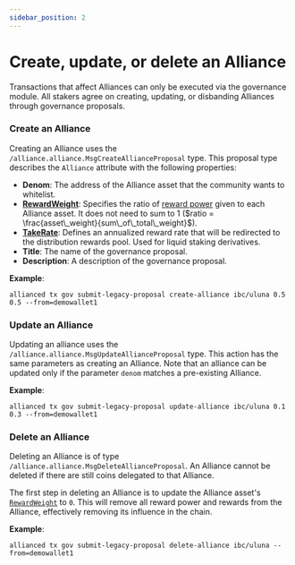```yaml
---
sidebar_position: 2
---
```



# Create, update, or delete an Alliance

Transactions that affect Alliances can only be executed via the governance module. All stakers agree on creating, updating, or disbanding Alliances through governance proposals.

### Create an Alliance

Creating an Alliance uses the `/alliance.alliance.MsgCreateAllianceProposal` type. This proposal type describes the `Alliance` attribute with the following properties:

- **Denom**: The address of the Alliance asset that the community wants to whitelist.
- [**RewardWeight**](../concepts/staking.mdx): Specifies the ratio of [reward power](../concepts/staking.mdx#reward-weight) given to each Alliance asset. It does not need to sum to 1 ($ratio = \frac{asset\_weight}{sum\_of\_total\_weight}$). 
- [**TakeRate**](../concepts/rewards.mdx): Defines an annualized reward rate that will be redirected to the distribution rewards pool. Used for liquid staking derivatives.
- **Title**: The name of the governance proposal.
- **Description**: A description of the governance proposal.

**Example**:

```
allianced tx gov submit-legacy-proposal create-alliance ibc/uluna 0.5 0.5 --from=demowallet1
```

### Update an Alliance

Updating an alliance uses the `/alliance.alliance.MsgUpdateAllianceProposal` type. This action has the same parameters as creating an Alliance. Note that an alliance can be updated only if the parameter `denom` matches a pre-existing Alliance.

**Example**:

```
allianced tx gov submit-legacy-proposal update-alliance ibc/uluna 0.1 0.3 --from=demowallet1
```

### Delete an Alliance

Deleting an Alliance is of type `/alliance.alliance.MsgDeleteAllianceProposal`. An Alliance cannot be deleted if there are still coins delegated to that Alliance.


<Admonition type="caution" title="Before deleting an Alliance">

The first step in deleting an Alliance is to update the Alliance asset's [`RewardWeight`](../concepts/staking.mdx) to `0`. This will remove all reward power and rewards from the Alliance, effectively removing its influence in the chain.

</Admonition>

**Example**:

```
allianced tx gov submit-legacy-proposal delete-alliance ibc/uluna --from=demowallet1
```